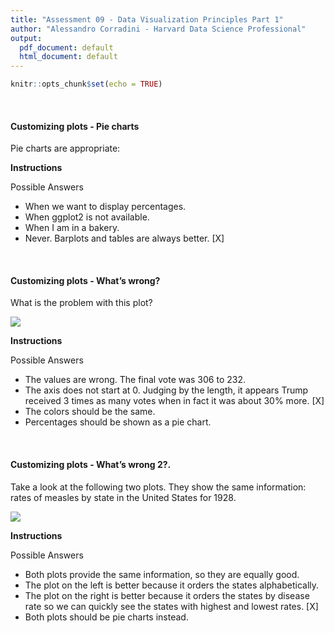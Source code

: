 ```yaml
---
title: "Assessment 09 - Data Visualization Principles Part 1"
author: "Alessandro Corradini - Harvard Data Science Professional"
output:
  pdf_document: default
  html_document: default
---
```


```r
knitr::opts_chunk$set(echo = TRUE)
```

<br/>

#### **Customizing plots - Pie charts**
Pie charts are appropriate:

**Instructions**

Possible Answers

- When we want to display percentages.
- When ggplot2 is not available.
- When I am in a bakery.
- Never. Barplots and tables are always better. [X]

<br/>

#### **Customizing plots - What's wrong?**
What is the problem with this plot?

![](ex-2.png)

**Instructions**

Possible Answers

- The values are wrong. The final vote was 306 to 232.
- The axis does not start at 0. Judging by the length, it appears Trump received 3 times as many votes when in fact it was about 30% more. [X]
- The colors should be the same.
- Percentages should be shown as a pie chart.

<br/>

#### **Customizing plots - What's wrong 2?.**
Take a look at the following two plots. They show the same information: rates of measles by state in the United States for 1928.

![](ex-3.png)

**Instructions**

Possible Answers

- Both plots provide the same information, so they are equally good.
- The plot on the left is better because it orders the states alphabetically.
- The plot on the right is better because it orders the states by disease rate so we can quickly see the states with highest and lowest rates. [X]
- Both plots should be pie charts instead.
